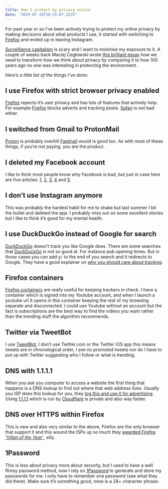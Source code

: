 ```yaml
---
title: How I protect my privacy online
date: "2019-07-19T19:35:07.322Z"
---
```


For past year or so I’ve been actively trying to protect my online privacy by making decisions about what products I use, it started with switching to [Firefox] and ended up in leaving Instagram.

[Surveillance capitalism] is scary and I want to minimise my exposure to it. A couple of weeks back Maciej Cegłowski wrote [this brilliant essay](https://idlewords.com/2019/06/the_new_wilderness.htm) how we need to transform how we think about privacy by comparing it to how 100 years ago no one was interesting in protecting the environment.

_Here’s a little list of the things I’ve done:_

## I use Firefox with strict browser privacy enabled

[Firefox] repects it’s user privacy and has lots of features that actively help. For example [Firefox] blocks adverts and tracking pixels. [Safari] is not bad either.

## I switched from Gmail to ProtonMail

[Proton] is probably overkill [Fastmail] would is good too. As with most of these things, if you’re not paying, you are the product.

## I deleted my Facebook account

I like to think most people know why Facebook is bad, but just in case here are five articles: [1], [2], [3], [4] and [5].

## I don’t use Instagram anymore

This was probably the hardest habit for me to shake but last summer I bit the bullet and deleted the app. I probably miss out on some excellent stories but I like to think it’s good for my mental health.

## I use DuckDuckGo instead of Google for search

[DuckDuckGo] doesn’t track you like Google does. There are some searches that [DuckDuckGo] is not so good at. For instance pub opening times. But in those cases you can add <code>g!</code> to the end of you search and it redirects to Google. They have a good explainer on [why you should care about tracking](https://donttrack.us/).

## Firefox containers

[Firefox containers] are really useful for keeping trackers in check. I have a container which is signed into my Youtube account, and when I launch a youtube url it opens in this container keeping the rest of my browsing separate and disconnected. I could use Youtube without an account but the fact is subscriptions are the best way to find the videos you want rather than the trending stuff the algorithm recommends.

## Twitter via TweetBot

I use [TweetBot], I don’t use Twitter.com or the Twitter iOS app this means tweets are in chronological order, I see no promoted tweets nor do I have to put up with Twitter suggesting who I follow or what is trending.

## DNS with 1.1.1.1

When you ask you computer to access a website the first thing that happens is a DNS lookup to find out where that web address lives. Usually you ISP does this lookup for you, they [log this and use it for advertising](https://arstechnica.com/information-technology/2018/04/how-to-keep-your-isps-nose-out-of-your-browser-history-with-encrypted-dns/). Using [1.1.1.1] which is run by [Cloudflare] is private and also way faster.

## DNS over HTTPS within Firefox

This is new and also very similar to the above, Firefox are the only browser that support it and this wound the ISPs up so much they [awarded Firefox _’Villan of the Year’_](https://techcrunch.com/2019/07/05/isp-group-mozilla-internet-villain-dns-privacy/), silly.

## 1Password

This is less about privacy more about security, but I used to have a well flimsy password method, now I rely on [1Password] to generate and store my passwords for me. I only have to remember one password (see what they did there). Make sure it’s something good, mine is a 28+ character phrase.

[surveillance capitalism]: https://en.wikipedia.org/wiki/Surveillance_capitalism
[firefox]: https://www.mozilla.org/en-US/firefox/new/
[safari]: https://www.apple.com/safari/
[fastmail]: https://www.fastmail.com/
[1.1.1.1]: https://1.1.1.1
[firefox containers]: https://support.mozilla.org/en-US/kb/containers
[tweetbot]: https://tapbots.com/tweetbot/
[1password]: https://1password.com/
[duckduckgo]: https://duckduckgo.com/about
[Proton]: https://proton.me/
[cloudflare]: https://www.cloudflare.com/
[1]: https://www.buzzfeednews.com/article/craigsilverman/facebook-graph-search-war-crimes
[2]: https://theoutline.com/post/7377/facebook-is-trying-to-make-the-word-private-meaningless
[3]: https://www.wired.com/story/facebook-mark-zuckerberg-15-months-of-fresh-hell/
[4]: https://www.theguardian.com/technology/2019/jan/20/shoshana-zuboff-age-of-surveillance-capitalism-google-facebook
[5]: https://theintercept.com/2019/03/06/facebook-mark-zuckerberg-privacy/
